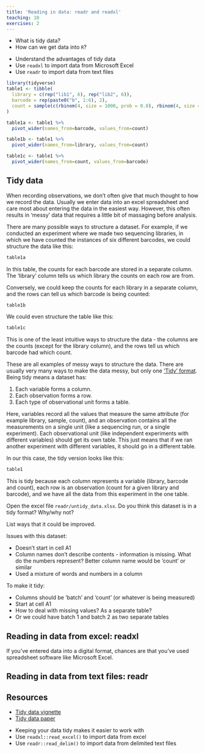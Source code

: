 ```yaml
---
title: 'Reading in data: readr and readxl'
teaching: 10
exercises: 2
---
```


:::::::::::::::::::::::::::::::::::::: questions 

- What is tidy data?
- How can we get data into `R`?

::::::::::::::::::::::::::::::::::::::::::::::::

::::::::::::::::::::::::::::::::::::: objectives

- Understand the advantages of tidy data
- Use `readxl` to import data from Microsoft Excel
- Use `readr` to import data from text files

::::::::::::::::::::::::::::::::::::::::::::::::

```r
library(tidyverse)
table1 <- tibble(
  library = c(rep("lib1", 6), rep("lib2", 6)),
  barcode = rep(paste0("b", 1:6), 2),
  count = sample(c(rbinom(4, size = 1000, prob = 0.8), rbinom(4, size = 1000, prob = 0.4), rbinom(4, size = 1000, prob = 0.1)), size=12)
)

table1a <- table1 %>% 
  pivot_wider(names_from=barcode, values_from=count)

table1b <- table1 %>% 
  pivot_wider(names_from=library, values_from=count)

table1c <- table1 %>% 
  pivot_wider(names_from=count, values_from=barcode)

```


## Tidy data

When recording observations, we don't often give that much thought to how we record the data.  Usually we enter data into an excel spreadsheet and care most about entering the data in the easiest way.  However, this often results in 'messy' data that requires a little bit of massaging before analysis.  

There are many possible ways to structure a dataset.  For example, if we conducted an experiment where we made two sequencing libraries, in which we have counted the instances of six different barcodes, we could structure the data like this:

```r
table1a
```

In this table, the counts for each barcode are stored in a separate column.  The 'library' column tells us which library the counts on each row are from.


Conversely, we could keep the counts for each library in a separate column, and the rows can tell us which barcode is being counted:

```r
table1b
```


We could even structure the table like this:

```r
table1c
```

This is one of the least intuitive ways to structure the data - the columns are the counts (except for the library column), and the rows tell us which barcode had which count.

These are all examples of messy ways to structure the data.  There are usually very many ways to make the data messy, but only one  ['Tidy' format](https://vita.had.co.nz/papers/tidy-data.pdf).  Being tidy means a dataset has:

1. Each variable forms a column.
2. Each observation forms a row.
3. Each type of observational unit forms a table.

Here, variables record all the values that measure the same attribute (for example library, sample, count), and an observation contains all the measurements on a single unit (like a sequencing run, or a single experiment).  Each observational unit (like independent experiments with different variables) should get its own table. This just means that if we ran another experiment with different variables, it should go in a different table.

In our this case, the tidy version looks like this:

```r
table1
```

This is tidy because each column represents a variable (library, barcode and count), each row is an observation (count for a given library and barcode), and we have all the data from this experiment in the one table.



::::::::::::::::::::::::::::::::::::: discussion

Open the excel file `readr/untidy_data.xlsx`.  Do you think this dataset is in a tidy format?  Why/why not?

List ways that it could be improved.

:::::::::: instructor

Issues with this dataset:

 - Doesn't start in cell A1
 - Column names don't describe contents - information is missing.  What do the numbers represent?  Better column name would be 'count' or similar
 - Used a mixture of words and numbers in a column
 
To make it tidy:

 - Columns should be 'batch' and 'count' (or whatever is being measured)
 - Start at cell A1
 - How to deal with missing values?  As a separate table?
 - Or we could have batch 1 and batch 2 as two separate tables

 
::::::::::::::::::::::

::::::::::::::::::::::::::::::::::::::::::::::::



## Reading in data from excel: readxl

If you've entered data into a digital format, chances are that you've used spreadsheet software like Microsoft Excel.

## Reading in data from text files: readr

## Resources

 - [Tidy data vignette](https://cloud.r-project.org/web/packages/tidyr/vignettes/tidy-data.html)
 - [Tidy data paper](https://vita.had.co.nz/papers/tidy-data.pdf)


::::::::::::::::::::::::::::::::::::: keypoints 

- Keeping your data tidy makes it easier to work with
- Use `readxl::read_excel()` to import data from excel
- Use `readr::read_delim()` to import data from delimited text files

::::::::::::::::::::::::::::::::::::::::::::::::



